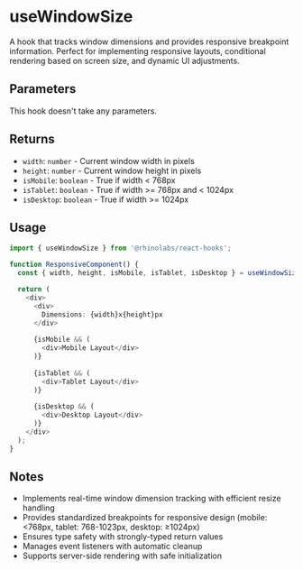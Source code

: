 # useWindowSize

A hook that tracks window dimensions and provides responsive breakpoint information. Perfect for implementing responsive layouts, conditional rendering based on screen size, and dynamic UI adjustments.

## Parameters

This hook doesn't take any parameters.

## Returns

- `width`: `number` - Current window width in pixels
- `height`: `number` - Current window height in pixels
- `isMobile`: `boolean` - True if width < 768px
- `isTablet`: `boolean` - True if width >= 768px and < 1024px
- `isDesktop`: `boolean` - True if width >= 1024px

## Usage

```typescript
import { useWindowSize } from '@rhinolabs/react-hooks';

function ResponsiveComponent() {
  const { width, height, isMobile, isTablet, isDesktop } = useWindowSize();

  return (
    <div>
      <div>
        Dimensions: {width}x{height}px
      </div>
      
      {isMobile && (
        <div>Mobile Layout</div>
      )}
      
      {isTablet && (
        <div>Tablet Layout</div>
      )}
      
      {isDesktop && (
        <div>Desktop Layout</div>
      )}
    </div>
  );
}
```

## Notes

- Implements real-time window dimension tracking with efficient resize handling
- Provides standardized breakpoints for responsive design (mobile: &lt;768px, tablet: 768-1023px, desktop: &ge;1024px)
- Ensures type safety with strongly-typed return values
- Manages event listeners with automatic cleanup
- Supports server-side rendering with safe initialization
